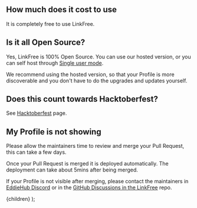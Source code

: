 
## How much does it cost to use

It is completely free to use LinkFree.

## Is it all Open Source?

Yes, LinkFree is 100% Open Source. You can use our hosted version, or you can self host through [Single user mode](/docs/advanced/single-user-mode).

We recommend using the hosted version, so that your Profile is more discoverable and you don't have to do the upgrades and updates yourself.

## Does this count towards Hacktoberfest?

See [Hacktoberfest](/docs/hacktoberfest) page.

## My Profile is not showing

Please allow the maintainers time to review and merge your Pull Request, this can take a few days.

Once your Pull Request is merged it is deployed automatically. The deployment can take about 5mins after being merged.

If your Profile is not visible after merging, please contact the maintainers in [EddieHub Discord](https://discord.eddiehub.org) or in the [GitHub Discussions in the LinkFree](http://github.com/EddieHubCommunity/LinkFree/discussions) repo.

  <DocsLayout title="LinkFree FAQ documentation">{children}</DocsLayout>
);
